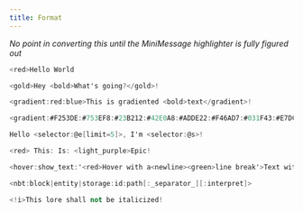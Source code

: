 ```yaml
---
title: Format
---
```


*No point in converting this until the MiniMessage highlighter is fully figured out*

```mm
<red>Hello World
```

```mm
<gold>Hey <bold>What's going?</gold>!
```

```mm
<gradient:red:blue>This is gradiented <bold>text</gradient>!
```

```mm
<gradient:#F253DE:#753EF8:#23B212:#42E0A8:#ADDE22:#F46AD7:#031F43:#E7DC65:#0C365E:#646BA0:#CCCDD5:#471DE4:#3393CB:#9CF810:#B1B7EB:#73D766:#E260DE:#1660A2:#A77FD8:#8826DB:#5B9A2B:#FC7570:#C6797E:#ECFC44:#86AC83:#D47484:#A0CD81>Scrop is most definitely a 14 year old girl</gradient>
```

```mm
Hello <selector:@e[limit=5]>, I'm <selector:@s>!
```

```mm
<red> This: Is: <light_purple>Epic!
```

```mm
<hover:show_text:'<red>Hover with a<newline><green>line break'>Text with<newline>line break</hover>
```

```mm
<nbt:block|entity|storage:id:path[:_separator_][:interpret]>
```

```mm
<!i>This lore shall not be italicized!
```
